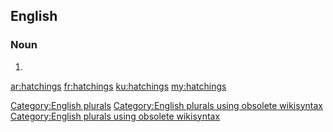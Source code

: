 ==English==

===Noun===
{{head|en}}

# {{plural of|hatching}}

[[Category:English plurals]][[Category:English plurals using obsolete wikisyntax]][[Category:English plurals using obsolete wikisyntax]]

[[ar:hatchings]]
[[fr:hatchings]]
[[ku:hatchings]]
[[my:hatchings]]
